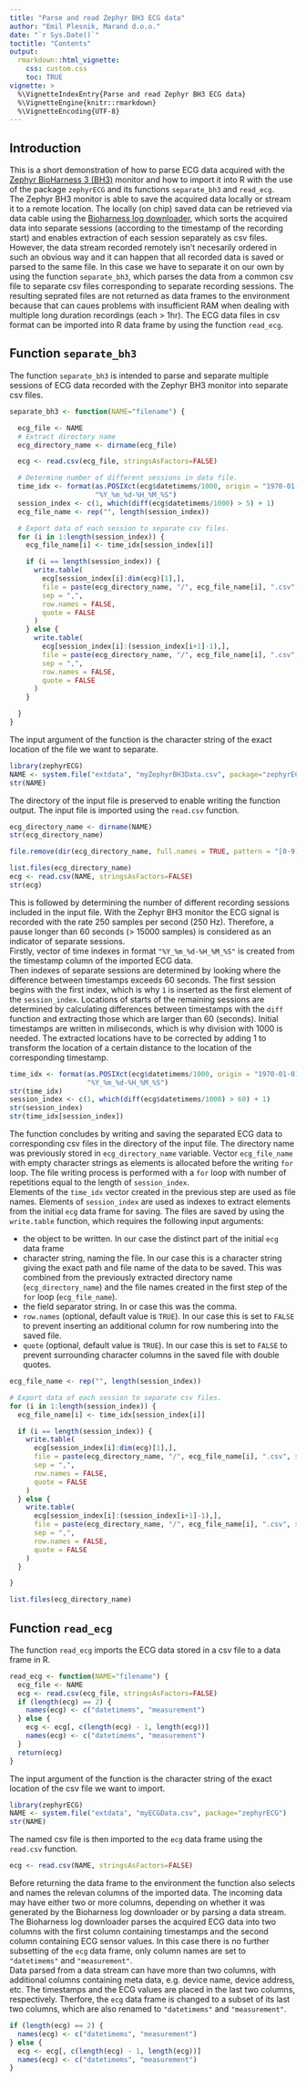 ```yaml
---
title: "Parse and read Zephyr BH3 ECG data"
author: "Emil Plesnik, Marand d.o.o."
date: "`r Sys.Date()`"
toctitle: "Contents"
output: 
  rmarkdown::html_vignette:
    css: custom.css
    toc: TRUE
vignette: >
  %\VignetteIndexEntry{Parse and read Zephyr BH3 ECG data}
  %\VignetteEngine{knitr::rmarkdown}
  %\VignetteEncoding{UTF-8}
---
```


## Introduction

This is a short demonstration of how to parse ECG data acquired with the [Zephyr BioHarness 3 (BH3)](http://zephyranywhere.com/products/bioharness-3) monitor and how to import it into R with the use of the package `zephyrECG` and its functions `separate_bh3` and `read_ecg`.  
The Zephyr BH3 monitor is able to save the acquired data locally or stream it to a remote location. The locally (on chip) saved data can be retrieved via data cable using the [Bioharness log downloader](http://zephyranywhere.com/zephyr-labs/development-tools), which sorts the acquired data into separate sessions (according to the timestamp of the recording start) and enables extraction of each session separately as csv files. However, the data stream recorded remotely isn't necesarily ordered in such an obvious way and it can happen that all recorded data is saved or parsed to the same file. In this case we have to separate it on our own by using the function `separate_bh3`, which parses the data from a common csv file to separate csv files corresponding to separate recording sessions. The resulting seprated files are not returned as data frames to the environment because that can caues problems with insufficient RAM when dealing with multiple long duration recordings (each > 1hr). 
The ECG data files in csv format can be imported into R data frame by using the function `read_ecg`.  

## Function `separate_bh3`

The function `separate_bh3` is intended to parse and separate multiple sessions of ECG data recorded with the Zephyr BH3 monitor into separate csv files.  

```r
separate_bh3 <- function(NAME="filename") {

  ecg_file <- NAME
  # Extract directory name
  ecg_directory_name <- dirname(ecg_file)

  ecg <- read.csv(ecg_file, stringsAsFactors=FALSE)

  # Determine number of different sessions in data file.
  time_idx <- format(as.POSIXct(ecg$datetimems/1000, origin = "1970-01-01"), 
                     "%Y_%m_%d-%H_%M_%S")
  session_index <- c(1, which(diff(ecg$datetimems/1000) > 5) + 1)
  ecg_file_name <- rep("", length(session_index))

  # Export data of each session to separate csv files.
  for (i in 1:length(session_index)) {
    ecg_file_name[i] <- time_idx[session_index[i]]

    if (i == length(session_index)) {
      write.table(
        ecg[session_index[i]:dim(ecg)[1],], 
        file = paste(ecg_directory_name, "/", ecg_file_name[i], ".csv", sep=""),
        sep = ",", 
        row.names = FALSE, 
        quote = FALSE
      )
    } else {
      write.table(
        ecg[session_index[i]:(session_index[i+1]-1),],
        file = paste(ecg_directory_name, "/", ecg_file_name[i], ".csv", sep=""),
        sep = ",", 
        row.names = FALSE, 
        quote = FALSE
      )
    }

  }
}
```


The input argument of the function is the character string of the exact location of the file we want to separate. 

```r
library(zephyrECG)
NAME <- system.file("extdata", "myZephyrBH3Data.csv", package="zephyrECG")
str(NAME)
```

The directory of the input file is preserved to enable writing the function output. The input file is imported using the `read.csv` function. 

```r
ecg_directory_name <- dirname(NAME)
str(ecg_directory_name)
```
```r
file.remove(dir(ecg_directory_name, full.names = TRUE, pattern = "[0-9].csv$"))
```
```r
list.files(ecg_directory_name)
ecg <- read.csv(NAME, stringsAsFactors=FALSE)
str(ecg)
```

This is followed by determining the number of different recording sessions included in the input file. With the Zephyr BH3 monitor the ECG signal is recorded with the rate 250 samples per second (250 Hz). Therefore, a pause longer than 60 seconds (> 15000 samples) is considered as an indicator of separate sessions.  
Firstly, vector of time indexes in format `"%Y_%m_%d-%H_%M_%S"` is created from the timestamp column of the imported ECG data.  
Then indexes of separate sessions are determined by looking where the difference between timestamps exceeds 60 seconds. The first session begins with the first index, which is why `1` is inserted as the first element of the `session_index`. Locations of starts of the remaining sessions are determined by calculating differences between timestamps with the `diff` function and extracting those which are larger than 60 (seconds). Initial timestamps are written in miliseconds, which is why division with 1000 is needed. The extracted locations have to be corrected by adding 1 to transform the location of a certain distance to the location of the corresponding timestamp.  

```r
time_idx <- format(as.POSIXct(ecg$datetimems/1000, origin = "1970-01-01"), 
                   "%Y_%m_%d-%H_%M_%S")
str(time_idx)
session_index <- c(1, which(diff(ecg$datetimems/1000) > 60) + 1)
str(session_index)
str(time_idx[session_index])
```

The function concludes by writing and saving the separated ECG data to corresponding csv files in the directory of the input file. The directory name was previously stored in `ecg_directory_name` variable. Vector `ecg_file_name` with empty character strings as elements is allocated before the writing `for` loop. The file writing process is performed with a `for` loop with number of repetitions equal to the length of `session_index`.  
Elements of the `time_idx` vector created in the previous step are used as file names. Elements of `session_index` are used as indexes to extract elements from the initial `ecg` data frame for saving. The files are saved by using the `write.table` function, which requires the following input arguments: 

- the object to be written. In our case the distinct part of the initial `ecg` data frame
- character string, naming the file. In our case this is a character string giving the exact path and file name of the data to be saved. This was combined from the previously extracted directory name (`ecg_directory_name`) and the file names created in the first step of the `for` loop (`ecg_file_name`). 
- the field separator string. In or case this was the comma. 
- `row.names` (optional, default value is `TRUE`). In our case this is set to `FALSE` to prevent inserting an additional column for row numbering into the saved file. 
- `quote` (optional, default value is `TRUE`). In our case this is set to `FALSE` to prevent surrounding character columns in the saved file with double quotes. 

```r
ecg_file_name <- rep("", length(session_index))

# Export data of each session to separate csv files.
for (i in 1:length(session_index)) {
  ecg_file_name[i] <- time_idx[session_index[i]]

  if (i == length(session_index)) {
    write.table(
      ecg[session_index[i]:dim(ecg)[1],], 
      file = paste(ecg_directory_name, "/", ecg_file_name[i], ".csv", sep=""), 
      sep = ",", 
      row.names = FALSE, 
      quote = FALSE
    )
  } else {
    write.table(
      ecg[session_index[i]:(session_index[i+1]-1),],
      file = paste(ecg_directory_name, "/", ecg_file_name[i], ".csv", sep=""),
      sep = ",", 
      row.names = FALSE, 
      quote = FALSE
    )
  }

}

list.files(ecg_directory_name)
```

## Function `read_ecg`

The function `read_ecg` imports the ECG data stored in a csv file to a data frame in R. 

```r
read_ecg <- function(NAME="filename") {
  ecg_file <- NAME
  ecg <- read.csv(ecg_file, stringsAsFactors=FALSE)
  if (length(ecg) == 2) {
    names(ecg) <- c("datetimems", "measurement")
  } else {
    ecg <- ecg[, c(length(ecg) - 1, length(ecg))]
    names(ecg) <- c("datetimems", "measurement")
  }
  return(ecg)
}
```

The input argument of the function is the character string of the exact location of the csv file we want to import. 

```r
library(zephyrECG)
NAME <- system.file("extdata", "myECGData.csv", package="zephyrECG")
str(NAME)
```

The named csv file is then imported to the `ecg` data frame using the `read.csv` function. 

```r
ecg <- read.csv(NAME, stringsAsFactors=FALSE)
```


Before returning the data frame to the environment the function also selects and names the relevan columns of the imported data. The incoming data may have either two or more columns, depending on whether it was generated by the Bioharness log downloader or by parsing a data stream.  
The Bioharness log downloader parses the acquired ECG data into two columns with the first column containing timestamps and the second column containing ECG sensor values. In this case there is no further subsetting of the `ecg` data frame, only column names are set to `"datetimems"` and `"measurement"`.  
Data parsed from a data stream can have more than two columns, with additional columns containing meta data, e.g. device name, device address, etc. The timestamps and the ECG values are placed in the last two columns, respectively. Therfore, the `ecg` data frame is changed to a subset of its last two columns, which are also renamed to `"datetimems"` and `"measurement"`.  

```r
if (length(ecg) == 2) {
  names(ecg) <- c("datetimems", "measurement")
} else {
  ecg <- ecg[, c(length(ecg) - 1, length(ecg))]
  names(ecg) <- c("datetimems", "measurement")
}
```

